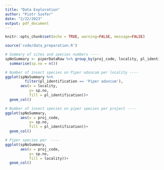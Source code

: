 ```yaml
---
title: "Data Exploration"
author: "Piotr Szefer"
date: "2/22/2023"
output: pdf_document
---
```


```r
knitr::opts_chunk$set(echo = TRUE, warning=FALSE, message=FALSE)
```


```r
source('code/data_preparation.R')

# Summary of sites and species numbers ----
spNoSummary <- piperDataRaw %>% group_by(proj_code, locality, pl_identification) %>%
  summarise(sp.no = n())

# Number of insect species on Piper aduncum per locality ----
ggplot(spNoSummary %>%
         filter(pl_identification == 'Piper aduncum'), 
       aes(x = locality,
           y= sp.no,
           fill = pl_identification))+
  geom_col()

# Number of insect species on piper species per project ----
ggplot(spNoSummary, 
       aes(x = proj_code,
           y= sp.no,
           fill = pl_identification))+
  geom_col()

# Piper species per  ----
ggplot(spNoSummary, 
       aes(x = proj_code,
           y= sp.no,
           fill = locality))+
  geom_col()
```

